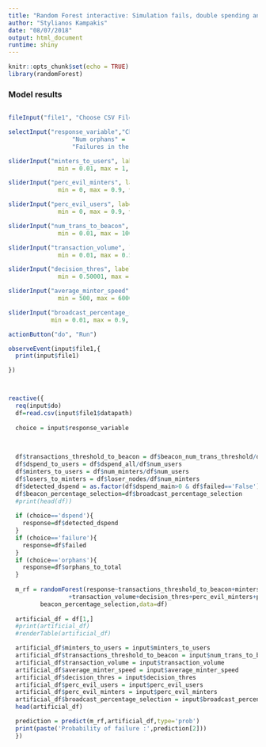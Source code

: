 ```yaml
---
title: "Random Forest interactive: Simulation fails, double spending and num orphans"
author: "Stylianos Kampakis"
date: "08/07/2018"
output: html_document
runtime: shiny
---
```


<style>
  .col2 {
    columns: 2 200px;         /* number of columns and width in pixels*/
    -webkit-columns: 2 200px; /* chrome, safari */
    -moz-columns: 2 200px;    /* firefox */
  }
  .col3 {
    columns: 3 100px;
    -webkit-columns: 3 100px;
    -moz-columns: 3 100px;
  }
</style>

```r
knitr::opts_chunk$set(echo = TRUE)
library(randomForest)
```



### Model results
<div class="col2">
```r


fileInput("file1", "Choose CSV File",accept = c("text/csv","text/comma-separated-values,text/plain",".csv"))

selectInput("response_variable","Choose response:",  c("Double spending detected" = "dspend",
                  "Num orphans" = "orphans",
                  "Failures in the sim" = "failure"))

sliderInput("minters_to_users", label = "minters to users ratio",
              min = 0.01, max = 1, value = 0.1, step = 0.01)

sliderInput("perc_evil_minters", label = "percentage of evil minters",
              min = 0, max = 0.9, value = 0.1, step = 0.01)

sliderInput("perc_evil_users", label = "percentage of evil users",
              min = 0, max = 0.9, value = 0.1, step = 0.01)

sliderInput("num_trans_to_beacon", label = "average number of transactions to beacon threshold",
              min = 0.01, max = 100, value = 1.0, step = 0.5)

sliderInput("transaction_volume", label = "transaction volume",
              min = 0.01, max = 0.5, value = 0.1, step = 0.01)

sliderInput("decision_thres", label = "decision threshold",
              min = 0.50001, max = 0.99, value = 0.50001, step = 0.05)

sliderInput("average_minter_speed", label = "average minter speed",
              min = 500, max = 6000, value = 2000, step = 100)

sliderInput("broadcast_percentage_selection", label = "% minters selected for next checkpoint",
            min = 0.01, max = 0.9, value = 0.1, step = 0.05)

actionButton("do", "Run")
```
</div>

```r
observeEvent(input$file1,{
  print(input$file1)

})



reactive({
  req(input$do)
  df=read.csv(input$file1$datapath)
  
  choice = input$response_variable
  

  
  df$transactions_threshold_to_beacon = df$beacon_num_trans_threshold/df$mean_num_transactions
  df$dspend_to_users = df$dspend_all/df$num_users
  df$minters_to_users = df$num_minters/df$num_users
  df$losers_to_minters = df$loser_nodes/df$num_minters
  df$detected_dspend = as.factor(df$dspend_main>0 & df$failed=='False')
  df$beacon_percentage_selection=df$broadcast_percentage_selection
  #print(head(df))
  
  if (choice=='dspend'){
    response=df$detected_dspend
  }
  if (choice=='failure'){
    response=df$failed
  }
  if (choice=='orphans'){
    response=df$orphans_to_total
  }
  
  m_rf = randomForest(response~transactions_threshold_to_beacon+minters_to_users
                 +transaction_volume+decision_thres+perc_evil_minters+perc_evil_users+average_minter_speed+
         beacon_percentage_selection,data=df)
  
  artificial_df = df[1,]
  #print(artificial_df)
  #renderTable(artificial_df)

  artificial_df$minters_to_users = input$minters_to_users
  artificial_df$transactions_threshold_to_beacon = input$num_trans_to_beacon
  artificial_df$transaction_volume = input$transaction_volume
  artificial_df$average_minter_speed = input$average_minter_speed
  artificial_df$decision_thres = input$decision_thres
  artificial_df$perc_evil_users = input$perc_evil_users
  artificial_df$perc_evil_minters = input$perc_evil_minters
  artificial_df$broadcast_percentage_selection = input$broadcast_percentage_selection
  head(artificial_df)

  prediction = predict(m_rf,artificial_df,type='prob')
  print(paste('Probability of failure :',prediction[2]))
  })


```
